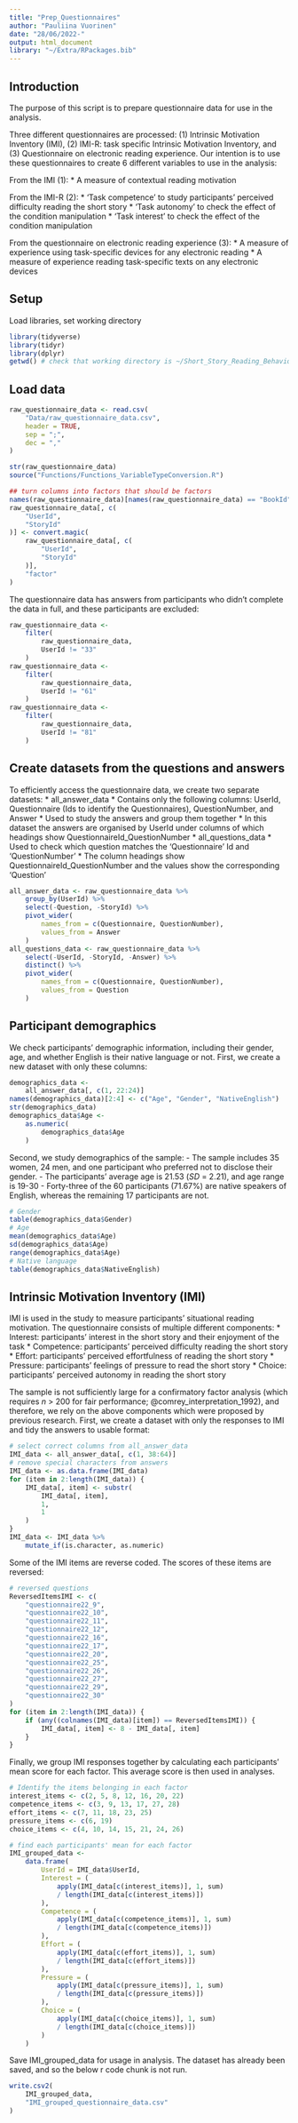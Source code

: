 ```yaml
---
title: "Prep_Questionnaires"
author: "Pauliina Vuorinen"
date: "28/06/2022-"
output: html_document
library: "~/Extra/RPackages.bib"
---
```


## Introduction

The purpose of this script is to prepare questionnaire data for use in the analysis.

Three different questionnaires are processed: (1) Intrinsic Motivation Inventory (IMI), (2) IMI-R: task specific Intrinsic Motivation Inventory, and (3) Questionnaire on electronic reading experience. Our intention is to use these questionnaires to create 6 different variables to use in the analysis:

From the IMI (1):
* A measure of contextual reading motivation

From the IMI-R (2):
* 'Task competence' to study participants' perceived difficulty reading the short story
* 'Task autonomy' to check the effect of the condition manipulation
* 'Task interest' to check the effect of the condition manipulation

From the questionnaire on electronic reading experience (3):
* A measure of experience using task-specific devices for any electronic reading
* A measure of experience reading task-specific texts on any electronic devices

## Setup

Load libraries, set working directory

```r
library(tidyverse)
library(tidyr)
library(dplyr)
getwd() # check that working directory is ~/Short_Story_Reading_Behaviour_Public
```

## Load data

```r
raw_questionnaire_data <- read.csv(
    "Data/raw_questionnaire_data.csv",
    header = TRUE,
    sep = ";",
    dec = ","
)
```

```r
str(raw_questionnaire_data)
source("Functions/Functions_VariableTypeConversion.R")

## turn columns into factors that should be factors
names(raw_questionnaire_data)[names(raw_questionnaire_data) == "BookId"] <- "StoryId"
raw_questionnaire_data[, c(
    "UserId",
    "StoryId"
)] <- convert.magic(
    raw_questionnaire_data[, c(
        "UserId",
        "StoryId"
    )],
    "factor"
)
```

The questionnaire data has answers from participants who didn't complete the data in full, and these participants are excluded:

```r
raw_questionnaire_data <-
    filter(
        raw_questionnaire_data,
        UserId != "33"
    )
raw_questionnaire_data <-
    filter(
        raw_questionnaire_data,
        UserId != "61"
    )
raw_questionnaire_data <-
    filter(
        raw_questionnaire_data,
        UserId != "81"
    )
```

## Create datasets from the questions and answers

To efficiently access the questionnaire data, we create two separate datasets:
* all_answer_data
    * Contains only the following columns: UserId, Questionnaire (Ids to identify the Questionnaires), QuestionNumber, and Answer
    * Used to study the answers and group them together
    * In this dataset the answers are organised by UserId under columns of which headings show QuestionnaireId_QuestionNumber
* all_questions_data
    * Used to check which question matches the 'Questionnaire' Id and 'QuestionNumber'
    * The column headings show QuestionnaireId_QuestionNumber and the values show the corresponding 'Question'

```r
all_answer_data <- raw_questionnaire_data %>%
    group_by(UserId) %>%
    select(-Question, -StoryId) %>%
    pivot_wider(
        names_from = c(Questionnaire, QuestionNumber),
        values_from = Answer
    )
all_questions_data <- raw_questionnaire_data %>%
    select(-UserId, -StoryId, -Answer) %>%
    distinct() %>%
    pivot_wider(
        names_from = c(Questionnaire, QuestionNumber),
        values_from = Question
    )
```

## Participant demographics

We check participants' demographic information, including their gender, age, and whether English is their native language or not. First, we create a new dataset with only these columns:

```r
demographics_data <-
    all_answer_data[, c(1, 22:24)]
names(demographics_data)[2:4] <- c("Age", "Gender", "NativeEnglish")
str(demographics_data)
demographics_data$Age <-
    as.numeric(
        demographics_data$Age
    )
```

Second, we study demographics of the sample:
- The sample includes 35 women, 24 men, and one participant who preferred not to disclose their gender.
- The participants' average age is 21.53 (*SD* = 2.21), and age range is 19-30
- Forty-three of the 60 participants (71.67%) are native speakers of English, whereas the remaining 17 participants are not.

```r
# Gender
table(demographics_data$Gender)
# Age
mean(demographics_data$Age)
sd(demographics_data$Age)
range(demographics_data$Age)
# Native language
table(demographics_data$NativeEnglish)
```

## Intrinsic Motivation Inventory (IMI)

IMI is used in the study to measure participants' situational reading motivation.
The questionnaire consists of multiple different components:
* Interest: participants' interest in the short story and their enjoyment of the task
* Competence: participants' perceived difficulty reading the short story
* Effort: participants' perceived effortfulness of reading the short story
* Pressure: participants' feelings of pressure to read the short story
* Choice: participants' perceived autonomy in reading the short story

The sample is not sufficiently large for a confirmatory factor analysis (which requires *n* > 200 for fair performance; @comrey_interpretation_1992), and therefore, we rely on the above components which were proposed by previous research.
First, we create a dataset with only the responses to IMI and tidy the answers to usable format:
```r
# select correct columns from all_answer_data
IMI_data <- all_answer_data[, c(1, 38:64)]
# remove special characters from answers
IMI_data <- as.data.frame(IMI_data)
for (item in 2:length(IMI_data)) {
    IMI_data[, item] <- substr(
        IMI_data[, item],
        1,
        1
    )
}
IMI_data <- IMI_data %>%
    mutate_if(is.character, as.numeric)
```

Some of the IMI items are reverse coded. The scores of these items are reversed:

```r
# reversed questions
ReversedItemsIMI <- c(
    "questionnaire22_9",
    "questionnaire22_10",
    "questionnaire22_11",
    "questionnaire22_12",
    "questionnaire22_16",
    "questionnaire22_17",
    "questionnaire22_20",
    "questionnaire22_25",
    "questionnaire22_26",
    "questionnaire22_27",
    "questionnaire22_29",
    "questionnaire22_30"
)
for (item in 2:length(IMI_data)) {
    if (any((colnames(IMI_data)[item]) == ReversedItemsIMI)) {
        IMI_data[, item] <- 8 - IMI_data[, item]
    }
}
```

Finally, we group IMI responses together by calculating each participants' mean score for each factor. This average score is then used in analyses.

```r
# Identify the items belonging in each factor
interest_items <- c(2, 5, 8, 12, 16, 20, 22)
competence_items <- c(3, 9, 13, 17, 27, 28)
effort_items <- c(7, 11, 18, 23, 25)
pressure_items <- c(6, 19)
choice_items <- c(4, 10, 14, 15, 21, 24, 26)

# find each participants' mean for each factor
IMI_grouped_data <-
    data.frame(
        UserId = IMI_data$UserId,
        Interest = (
            apply(IMI_data[c(interest_items)], 1, sum)
            / length(IMI_data[c(interest_items)])
        ),
        Competence = (
            apply(IMI_data[c(competence_items)], 1, sum)
            / length(IMI_data[c(competence_items)])
        ),
        Effort = (
            apply(IMI_data[c(effort_items)], 1, sum)
            / length(IMI_data[c(effort_items)])
        ),
        Pressure = (
            apply(IMI_data[c(pressure_items)], 1, sum)
            / length(IMI_data[c(pressure_items)])
        ),
        Choice = (
            apply(IMI_data[c(choice_items)], 1, sum)
            / length(IMI_data[c(choice_items)])
        )
    )
```

Save IMI_grouped_data for usage in analysis.
The dataset has already been saved, and so the below r code chunk is not run.

```r
write.csv2(
    IMI_grouped_data,
    "IMI_grouped_questionnaire_data.csv"
)
```
